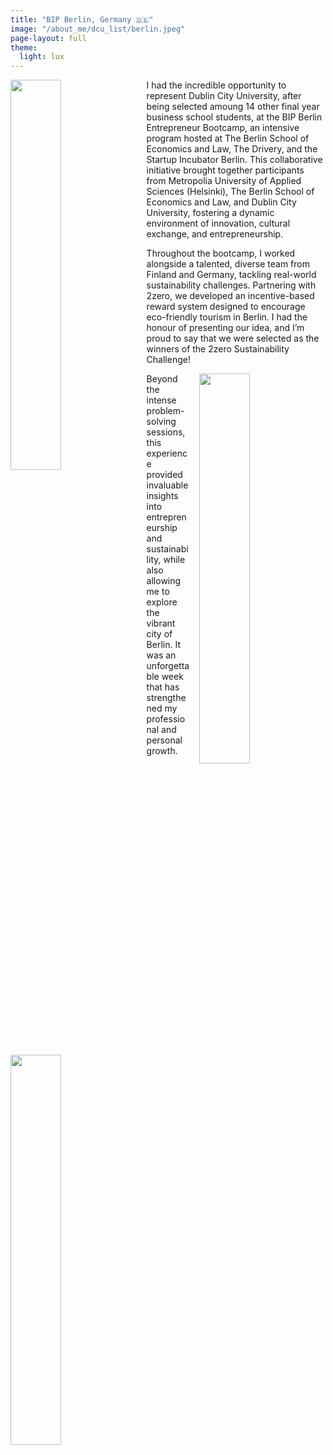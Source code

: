 ```yaml
---
title: "BIP Berlin, Germany 🇩🇪"
image: "/about_me/dcu_list/berlin.jpeg"
page-layout: full
theme:
  light: lux
---
```

![](berlin_pres.png){style="float: left; margin-right: 1rem; width: 40%;"}

I had the incredible opportunity to represent Dublin City University, after being selected amoung 14 other final year business school students, at the BIP Berlin Entrepreneur Bootcamp, an intensive program hosted at The Berlin School of Economics and Law, The Drivery, and the Startup Incubator Berlin. This collaborative initiative brought together participants from Metropolia University of Applied Sciences (Helsinki), The Berlin School of Economics and Law, and Dublin City University, fostering a dynamic environment of innovation, cultural exchange, and entrepreneurship.

Throughout the bootcamp, I worked alongside a talented, diverse team from Finland and Germany, tackling real-world sustainability challenges. Partnering with 2zero, we developed an incentive-based reward system designed to encourage eco-friendly tourism in Berlin. I had the honour of presenting our idea, and I’m proud to say that we were selected as the winners of the 2zero Sustainability Challenge!

![](work_bip.png){style="float: right; margin-left: 1rem; width: 40%;"}

Beyond the intense problem-solving sessions, this experience provided invaluable insights into entrepreneurship and sustainability, while also allowing me to explore the vibrant city of Berlin. It was an unforgettable week that has strengthened my professional and personal growth.

![](exploring.gif){style="float: left; margin-right: 1rem; width: 40%;"}

